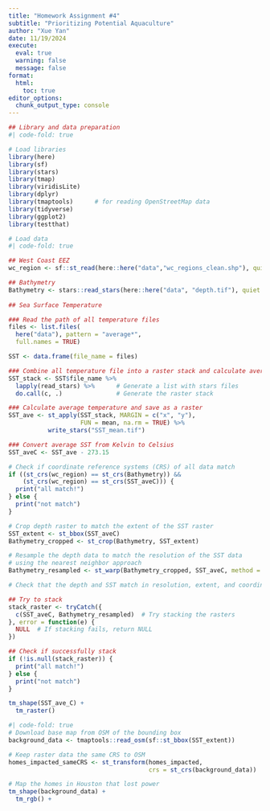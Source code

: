 ```yaml
---
title: "Homework Assignment #4"
subtitle: "Prioritizing Potential Aquaculture"
author: "Xue Yan"
date: 11/19/2024
execute: 
  eval: true
  warning: false
  message: false
format:
  html:
    toc: true
editor_options: 
  chunk_output_type: console
---
```


```r
## Library and data preparation
#| code-fold: true

# Load libraries
library(here)
library(sf)
library(stars)
library(tmap)
library(viridisLite)
library(dplyr)
library(tmaptools)      # for reading OpenStreetMap data
library(tidyverse)
library(ggplot2)        
library(testthat)
```

```r
# Load data
#| code-fold: true

## West Coast EEZ
wc_region <- sf::st_read(here::here("data","wc_regions_clean.shp"), quiet = TRUE)

## Bathymetry
Bathymetry <- stars::read_stars(here::here("data", "depth.tif"), quiet = TRUE)
                                
## Sea Surface Temperature

### Read the path of all temperature files
files <- list.files(
  here("data"), pattern = "average*", 
  full.names = TRUE)

SST <- data.frame(file_name = files)

### Combine all temperature file into a raster stack and calculate average
SST_stack <- SST$file_name %>%
  lapply(read_stars) %>%      # Generate a list with stars files
  do.call(c, .)               # Generate the raster stack

### Calculate average temperature and save as a raster 
SST_ave <- st_apply(SST_stack, MARGIN = c("x", "y"), 
                    FUN = mean, na.rm = TRUE) %>%
           write_stars("SST_mean.tif")

### Convert average SST from Kelvin to Celsius
SST_aveC <- SST_ave - 273.15
```

```r
# Check if coordinate reference systems (CRS) of all data match
if ((st_crs(wc_region) == st_crs(Bathymetry)) &&
    (st_crs(wc_region) == st_crs(SST_aveC))) {
  print("all match!")
} else {
  print("not match")
}
```

```r
# Crop depth raster to match the extent of the SST raster
SST_extent <- st_bbox(SST_aveC)
Bathymetry_cropped <- st_crop(Bathymetry, SST_extent)

# Resample the depth data to match the resolution of the SST data 
# using the nearest neighbor approach
Bathymetry_resampled <- st_warp(Bathymetry_cropped, SST_aveC, method = "near")
```

```r
# Check that the depth and SST match in resolution, extent, and coordinate reference system

## Try to stack
stack_raster <- tryCatch({
  c(SST_aveC, Bathymetry_resampled)  # Try stacking the rasters
}, error = function(e) {
  NULL  # If stacking fails, return NULL
})

## Check if successfully stack
if (!is.null(stack_raster)) {
  print("all match!")
} else {
  print("not match")
}
```

```r
tm_shape(SST_ave_C) +
  tm_raster()

#| code-fold: true
# Download base map from OSM of the bounding box
background_data <- tmaptools::read_osm(sf::st_bbox(SST_extent))

# Keep raster data the same CRS to OSM
homes_impacted_sameCRS <- st_transform(homes_impacted, 
                                       crs = st_crs(background_data))

# Map the homes in Houston that lost power
tm_shape(background_data) + 
  tm_rgb() + 

```

